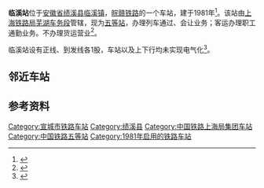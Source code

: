 {{Infobox China railway station
|车站名称 = 临溪站
|图片 = 201806 Linxi Station.jpg
|图片介绍 = 临溪站的站房
|其他名称 = 
|车站拼音 = Lin Xi
|英文名称 = Linxi Railway Station<ref>{{Cite web |url=http://news.sina.com.cn/o/2012-09-18/080725196193.shtml |title=铁道部:火车站名含"东西南北"统一改用拼音 |accessdate=2017-12-22 |archive-date=2017-07-30 |archive-url=https://web.archive.org/web/20170730073100/http://news.sina.com.cn/o/2012-09-18/080725196193.shtml |dead-url=no }}</ref><ref>{{cite journal |author=[[铁道部运输局|铁道部运输局]] |journal = 铁路客货运输专刊 |year=2012 |issue=4 |title = 关于明确铁路车站站名英文译法的通知 |id = 运营运调电[2012]1911号 |page = 6}}</ref>
|车站代码 = 31394
|电报码 = LNH
|拼音码 = LXI
|车站类型 = 
|技术性质 = 中间站
|业务性质 = 会让站
|始建时间 = 1981年
|开通运营 = 
|车站位置 = [[安徽省|安徽省]][[绩溪县|绩溪县]][[临溪镇_(绩溪县)|临溪镇]]
|坐标 = 
|归属 = [[上海铁路局|上海铁路局]]芜湖车务段
|线路 = [[皖赣铁路|皖赣铁路]]
|车站等级 = [[五等站_(中国大陆)|五等站]]
|使用状态 = 使用中
|股道数目 = 2
|正线 = 
|到发线 =
|其它线 = 
|月台数目 = 
|侧式站台 = 
|岛式站台 = 
|站台面 = 
|网站 = 
}}
'''临溪站'''位于[[安徽省|安徽省]][[绩溪县|绩溪县]][[临溪镇_(绩溪县)|临溪镇]]，[[皖赣铁路|皖赣铁路]]的一个车站，建于1981年<ref>{{cite web|title=临溪镇临溪村简介|url=http://www.cnjx.gov.cn/openness/detail/content/5683b5704b8edecaad072146.html|date=2015-12-30|publisher=绩溪县人民政府|access-date=2016-05-18|archive-url=https://web.archive.org/web/20160822015604/http://www.cnjx.gov.cn/openness/detail/content/5683b5704b8edecaad072146.html|archive-date=2016-08-22|dead-url=yes}}</ref>。该站由[[上海铁路局|上海铁路局]][[芜湖车务段|芜湖车务段]]管辖，现为[[五等站_(中国大陆)|五等站]]，办理列车通过、会让业务；客运办理职工通勤业务。不办理货运营业<ref name="12306info">{{Cite web |url=http://hyfw.12306.cn/hyinfo/action/FwcszsAction_index?type=1 |title=12306货运站点查询 上海铁路局 |accessdate=2017-12-22 |archive-date=2016-11-06 |archive-url=https://web.archive.org/web/20161106075157/http://hyfw.12306.cn/hyinfo/action/FwcszsAction_index?type=1 |dead-url=no }}</ref>。

临溪站设有正线、到发线各1股，车站以及上下行均未实现电气化<ref name="histo">{{cite web|title=《绩溪县志》　交通　邮电 第四节　铁路|url=http://lishi.zhuixue.net/m/view.php?aid=112049|publisher=历史追学网|date=2017-11-01|accessdate=2017-12-22|archive-date=2017-12-22|archive-url=https://web.archive.org/web/20171222164137/http://lishi.zhuixue.net/m/view.php?aid=112049|dead-url=no}}</ref>。

== 邻近车站 ==
{{start rail box|[[中国铁路|中国铁路]]}}
{{s-inop|[[绩溪县站|绩溪县站]]|{{站|芜湖}}方向}}
{{s-line|[[皖赣铁路|皖赣铁路]]<br />{{0}}临溪站}}
{{s-inop|[[三昆站|三昆站]]|{{站|鹰潭}}方向}}
{{end box}}

== 参考资料 ==
{{commonscat|Linxi Railway Station}}
{{reflist}}

{{皖赣铁路}}

{{中国铁路小作品}}
[[Category:宣城市铁路车站|Category:宣城市铁路车站]]
[[Category:绩溪县|Category:绩溪县]]
[[Category:中国铁路上海局集团车站|Category:中国铁路上海局集团车站]]
[[Category:中国铁路五等站|Category:中国铁路五等站]]
[[Category:1981年启用的铁路车站|Category:1981年启用的铁路车站]]